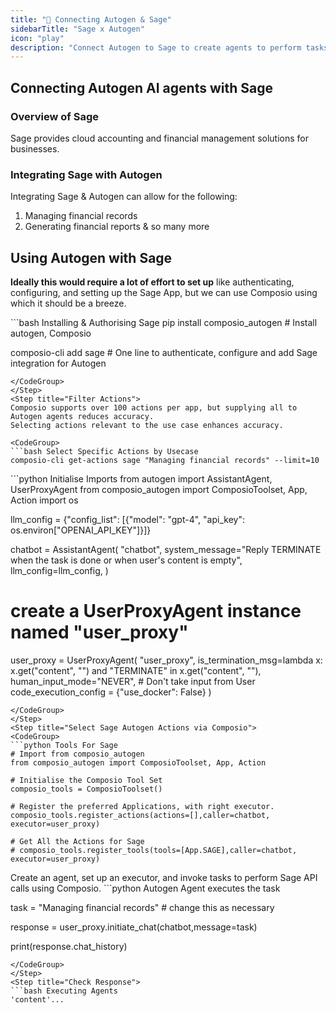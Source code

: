 ```yaml
---
title: "🚀 Connecting Autogen & Sage"
sidebarTitle: "Sage x Autogen"
icon: "play"
description: "Connect Autogen to Sage to create agents to perform tasks using natural language"
---
```


## Connecting Autogen AI agents with Sage

### Overview of Sage

Sage provides cloud accounting and financial management solutions for businesses.

### Integrating Sage with Autogen

Integrating Sage & Autogen can allow for the following:

1. Managing financial records
2. Generating financial reports
& so many more

## Using Autogen with Sage

<Steps>
<Step title="Setting Up the Environment">

**Ideally this would require a lot of effort to set up** like authenticating, configuring, and setting up the Sage App, but we can use Composio using which it should be a breeze.

<CodeGroup>
```bash Installing & Authorising Sage
pip install composio_autogen # Install autogen, Composio 

composio-cli add sage # One line to authenticate, configure and add Sage integration for Autogen
```
</CodeGroup>
</Step>
<Step title="Filter Actions">
Composio supports over 100 actions per app, but supplying all to Autogen agents reduces accuracy.
Selecting actions relevant to the use case enhances accuracy.

<CodeGroup>
```bash Select Specific Actions by Usecase
composio-cli get-actions sage "Managing financial records" --limit=10
```
</CodeGroup>

</Step>
<Step title="Import Base Packages">

<CodeGroup>
```python Initialise Imports
from autogen import AssistantAgent, UserProxyAgent
from composio_autogen import ComposioToolset, App, Action
import os

llm_config = {"config_list": [{"model": "gpt-4", "api_key": os.environ["OPENAI_API_KEY"]}]}

chatbot = AssistantAgent(
    "chatbot",
    system_message="Reply TERMINATE when the task is done or when user's content is empty",
    llm_config=llm_config,
)

# create a UserProxyAgent instance named "user_proxy"
user_proxy = UserProxyAgent(
    "user_proxy",
    is_termination_msg=lambda x: x.get("content", "") and "TERMINATE" in x.get("content", ""),
    human_input_mode="NEVER", # Don't take input from User
    code_execution_config = {"use_docker": False}
)
```
</CodeGroup>
</Step>
<Step title="Select Sage Autogen Actions via Composio">
<CodeGroup>
```python Tools For Sage
# Import from composio_autogen
from composio_autogen import ComposioToolset, App, Action

# Initialise the Composio Tool Set
composio_tools = ComposioToolset()

# Register the preferred Applications, with right executor. 
composio_tools.register_actions(actions=[],caller=chatbot, executor=user_proxy)

# Get All the Actions for Sage
# composio_tools.register_tools(tools=[App.SAGE],caller=chatbot, executor=user_proxy) 
```
</CodeGroup>
</Step>
<Step title="Execute the Agent">
Create an agent, set up an executor, and invoke tasks to perform Sage API calls using Composio. 
<CodeGroup>
```python Autogen Agent executes the task

task = "Managing financial records" # change this as necessary

response = user_proxy.initiate_chat(chatbot,message=task)

print(response.chat_history)
```
</CodeGroup>
</Step>
<Step title="Check Response">
```bash Executing Agents
'content'...
```
</Step>
</Steps>
